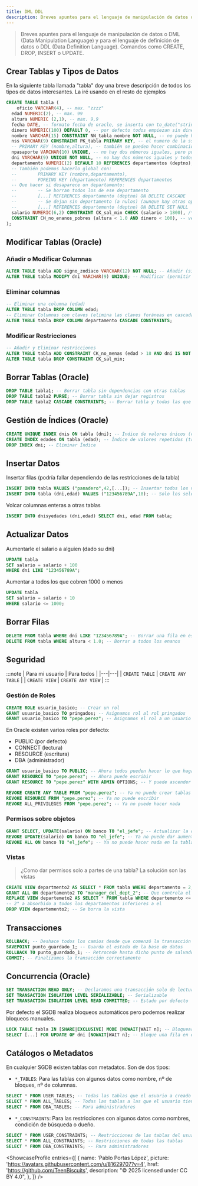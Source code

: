 ```yaml
---
title: DML DDL
description: Breves apuntes para el lenguaje de manipulación de datos o DML (Data Manipulation Language) y para el lenguaje de definición de datos o DDL (Data Definition Language). Comandos como CREATE, DROP, INSERT o UPDATE.
---
```



> Breves apuntes para el lenguaje de manipulación de datos o DML (Data Manipulation Language) y para el lenguaje de definición de datos o DDL (Data Definition Language). Comandos como CREATE, DROP, INSERT o UPDATE.

## Crear Tablas y Tipos de Datos

En la siguiente tabla llamada "tabla" doy una breve descripción de todos los tipos de datos interesantes. La iré usando en el resto de ejemplos

```sql wrap
CREATE TABLE tabla (
	oficio VARCHAR(4), -- max. "zzzz"
  edad NUMERIC(2), -- max. 99
  altura NUMERIC (2,1), -- max. 9,9
  fecha DATE, -- formato fecha de oracle, se inserta con to_date("string","formato")
  dinero NUMERIC(100) DEFAULT 0, -- por defecto todos empiezan sin dinero
  nombre VARCHAR(15) CONSTRAINT NN_tabla_nombre NOT NULL, -- no puede haber nombres nulos
  nss VARCHAR(9) CONSTRAINT PK_tabla PRIMARY KEY, -- el numero de la ss es la clave primaria
  -- PRIMARY KEY (nombre,altura), -- también se pueden hacer combinaciones
  npasaporte VARCHAR(10) UNIQUE, -- no hay dos números iguales, pero puede haber nulos
  dni VARCHAR(9) UNIQUE NOT NULL, -- no hay dos números iguales y todos tienen (c. candidata)
  departamento NUMERIC(2) DEFAULT 10 REFERENCES departamentos (deptno), -- clave foránea
  -- También podemos hacerlo global con:
  -- 		PRIMARY KEY (nombre,departamento),
  -- 		FOREING KEY (departamento) REFERENCES departamentos
  -- Que hacer si desaparece un departamento:
  --		-- Se borran todos los de ese departamento
  --		[...] REFERENCES departamento (deptno) ON DELETE CASCADE
  -- 		-- Se dejan sin departamento (a nulos) (aunque hay otras opciones como DEFAULT etc)
  --		[...] REFERENCES departemento (deptno) ON DELETE SET NULL
  salario NUMERIC(6,2) CONSTRAINT CK_sal_min CHECK (salario > 1800), /* no puede haber gente bajo el salario mín. */
  CONSTRAINT CH_no_enanos_pobres (altura < 1.0 AND dinero < 100), -- versión global
);
```

## Modificar Tablas (Oracle)

### Añadir o Modificar Columnas

```sql wrap
ALTER TABLE tabla ADD signo_zodiaco VARCHAR(12) NOT NULL; -- Añadir (signos del zodiaco)
ALTER TABLE tabla MODIFY dni VARCHAR(9) UNIQUE; -- Modificar (permitir gente sin dni)
```

### Eliminar columnas

```sql wrap
-- Eliminar una columna (edad)
ALTER TABLE tabla DROP COLUMN edad;
-- Eliminar Columnas con claves (elimina las claves foráneas en cascada)
ALTER TABLE tabla DROP COLUMN departamento CASCADE CONSTRAINTS;
```

### Modificar Restricciones

```sql wrap
-- Añadir y Eliminar restricciones
ALTER TABLE tabla ADD CONSTRAINT CK_no_menas (edad > 18 AND dni IS NOT NULL);
ALTER TABLE tabla DROP CONSTRAINT CK_sal_min;
```

## Borrar Tablas (Oracle)

```sql wrap
DROP TABLE tabla1; -- Borrar tabla sin dependencias con otras tablas
DROP TABLE tabla2 PURGE; -- Borrar tabla sin dejar registros
DROP TABLE tabla2 CASCADE CONSTRAINTS; -- Borrar tabla y todas las que dependan de ella
```

## Gestión de Índices (Oracle)

```sql wrap
CREATE UNIQUE INDEX dnis ON tabla (dni); -- Índice de valores únicos (clave candidata)
CREATE INDEX edades ON tabla (edad); -- Índice de valores repetidos (tramos de edades)
DROP INDEX dni; -- Eliminar Índice
```

## Insertar Datos

Insertar filas (podría fallar dependiendo de las restricciones de la tabla)

```sql wrap
INSERT INTO tabla VALUES ("panadero",42,[...]); -- Insertar todos los valores en orden
INSERT INTO tabla (dni,edad) VALUES ("123456789A",18); -- Solo los seleccionados
```

Volcar columnas enteras a otras tablas

```sql wrap
INSERT INTO dnisyedades (dni,edad) SELECT dni, edad FROM tabla;
```

## Actualizar Datos

Aumentarle el salario a alguien (dado su dni)

```sql wrap
UPDATE tabla
SET salario = salario + 100
WHERE dni LIKE "123456789A";
```
Aumentar a todos los que cobren 1000 o menos

```sql wrap
UPDATE tabla
SET salario = salario + 10
WHERE salario <= 1000;
```

## Borrar Filas

```sql wrap
DELETE FROM tabla WHERE dni LIKE "123456789A"; -- Borrar una fila en específico
DELETE FROM tabla WHERE altura < 1.0; -- Borrar a todos los enanos
```

## Seguridad

:::note
| Para mi usuario | Para todos |
|---|---|
| `CREATE TABLE` | `CREATE ANY TABLE` |
| `CREATE VIEW` | `CREATE ANY VIEW` |
:::

### Gestión de Roles

```sql wrap
CREATE ROLE usuario_basico; -- Crear un rol
GRANT usuario_basico TO pringados; -- Asignamos rol al rol pringados
GRANT usuario_basico TO "pepe.perez"; -- Asignamos el rol a un usuario
```

En Oracle existen varios roles por defecto:
  - PUBLIC (por defecto)
  - CONNECT (lectura)
  - RESOURCE (escritura)
  - DBA (administrador)

```sql wrap
GRANT usuario_basico TO PUBLIC; -- Ahora todos pueden hacer lo que haga un "usuario_basico"
GRANT RESOURCE TO "pepe.perez"; -- Ahora puede escribir
GRANT RESOURCE TO "pepe.perez" WITH ADMIN OPTIONS; -- Y puede ascender a otros a su mismo rol
```

```sql wrap
REVOKE CREATE ANY TABLE FROM "pepe.perez"; -- Ya no puede crear tablas públicas
REVOKE RESOURCE FROM "pepe.perez"; -- Ya no puede escribir
REVOKE ALL_PRIVILEGES FROM "pepe.perez"; -- Ya no puede hacer nada
```

### Permisos sobre objetos

```sql wrap
GRANT SELECT, UPDATE(salario) ON banco TO "el_jefe"; -- Actualizar la columna salario y leer
REVOKE UPDATE(salario) ON banco TO "el_jefe"; -- Ya no puede dar aumentos
REVOKE ALL ON banco TO "el_jefe"; -- Ya no puede hacer nada en la tabla "banco"
```

### Vistas

> ¿Como dar permisos solo a partes de una tabla? La solución son las vistas

```sql wrap
CREATE VIEW departmento2 AS SELECT * FROM tabla WHERE departamento = 2; -- El departamento 2
GRANT ALL ON departamento2 TO "manager_del_dept_2"; -- Que controla el manager del dept. 2
REPLACE VIEW departemeto2 AS SELECT * FROM tabla WHERE departemento <= 2; -- El "departamento
-- 2" a absorbido a todos los departamentos inferiores a el
DROP VIEW departemento2; -- Se borra la vista
```

## Transacciones

```sql wrap
ROLLBACK; -- Deshace todos los camios desde que comenzó la transacción
SAVEPOINT punto_guardado_1; -- Guarda el estado de la base de datos
ROLLBACK TO punto_guardado_1; -- Retrocede hasta dicho punto de salvado
COMMIT; -- Finalizamos la transacción correctamente
```

## Concurrencia (Oracle)

```sql wrap
SET TRANSACTION READ ONLY; -- Declaramos una transacción solo de lectura (mejora rendimiento)
SET TRANSACTION ISOLATION LEVEL SERIALIZABLE; -- Serializable
SET TRANSACTION ISOLATION LEVEL READ COMMITTED; -- Estado por defecto
```

Por defecto el SGDB realiza bloqueos automáticos pero podemos realizar bloqueos manuales.

```sql wrap
LOCK TABLE tabla IN [SHARE|EXCLUSIVE] MODE [NOWAIT|WAIT n]; -- Bloquear una tabla y opciones
SELECT [...] FOR UPDATE OF dni [NOWAIT|WAIT n]; -- Bloque una fila en específico
```

## Catálogos o Metadatos

En cualquier SGDB existen tablas con metadatos. Son de dos tipos:

  - `*_TABLES`: Para las tablas con algunos datos como nombre, nº de bloques, nº de columnas.
  ```sql wrap
  SELECT * FROM USER_TABLES; -- Todas las tablas que el usuario a creado
  SELECT * FROM ALL_TABLES; -- Todas las tablas a las que el usuario tiene acceso
  SELECT * FROM DBA_TABLES; -- Para administradores
  ```
  - `*_CONSTRAINTS`: Para las restricciones con algunos datos como nombres, condición de búsqueda o dueño.
  ```sql wrap
  SELECT * FROM USER_CONSTRAINTS; -- Restricciones de las tablas del usuario
  SELECT * FROM ALL_CONSTRAINTS; -- Restricciones de todas las tablas
  SELECT * FROM DBA_CONSTRAINTS; -- Para administradores
  ```

<ShowcaseProfile
  entries={[
    {
      name: 'Pablo Portas López',
      picture: 'https://avatars.githubusercontent.com/u/81629707?v=4',
      href: 'https://github.com/TeenBiscuits',
      description:
        "© 2025 licensed under CC BY 4.0",
    },
  ]}
/>
